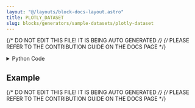 ```yaml
---
layout: "@/layouts/block-docs-layout.astro"
title: PLOTLY_DATASET
slug: blocks/generators/sample-datasets/plotly-dataset
---
```


{/* DO NOT EDIT THIS FILE! IT IS BEING AUTO GENERATED */}
{/* PLEASE REFER TO THE CONTRIBUTION GUIDE ON THE DOCS PAGE */}


<PythonDocsDisplay docstring={docstring} />
<details>
<summary>Python Code</summary>

```python
from flojoy import flojoy, DataFrame
from plotly.express import data
from typing import Literal


@flojoy
def PLOTLY_DATASET(
    dataset_key: Literal[
        "wind",
        "iris",
        "carshare",
        "tips",
        "election",
        "experiment",
        "gapminder",
        "medals_long",
        "medals_wide",
        "stocks",
    ] = "wind"
) -> DataFrame:
    """The PLOTLY_DATASET node retrieves a pandas DataFrame from a Plotly built-in dataset using the provided dataset_key parameter and returns it wrapped in a Flojoy DataFrame class.

    Parameters
    ----------
    dataset_key : str

    Returns
    -------
    DataFrame
    """

    df = getattr(data, dataset_key)()

    return DataFrame(df=df)

```

[Find this Flojoy Block on GitHub](https://github.com/flojoy-ai/blocks/blob/main/blocks/GENERATORS/SAMPLE_DATASETS/PLOTLY_DATASET/PLOTLY_DATASET.py)

</details>

## Example


<GetHelpWidget />


<AppDisplay app={app} blockName="PLOTLY_DATASET" client:visible />


<Example />

{/* DO NOT EDIT THIS FILE! IT IS BEING AUTO GENERATED */}
{/* PLEASE REFER TO THE CONTRIBUTION GUIDE ON THE DOCS PAGE */}
